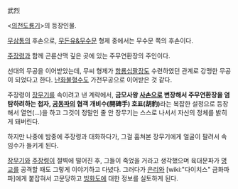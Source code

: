 武烈

<[[의천도룡기]]>의 등장인물.

[[무삼통]]의 후손으로, [[무돈유&무수문]] 형제 중에서는 무수문 쪽의 후손이다.

[[주장령]]과 함께 곤륜산맥 깊은 곳에 있는 주무연환장의 주인이다.

선대의 무공을 이어받았는데, 무씨 형제가 [[항룡십팔장]]도 수련하였던 관계로 강맹한 무공이 되었다고 한다. [[난화불혈수]]도 가전무공으로 이어받은 것 같다.

주장령이 [[장무기]]를 속이려고 낸 계략에서, '''금모사왕 [[사손]]으로 변장해서 주무연환장을 염탐하려하는 첩자, [[공동파]]의 협객 개비수(開碑手) 호표(胡豹)'''라는 복잡한 설정으로 등장해서 열연(…)을 하고 그것이 정말인 줄 안 장무기는 스스로 나서서 자신의 정체를 밝히게 돼버린다.

하지만 나중에 밤중에 주장령과 대화하다가, 그걸 훔쳐본 장무기에게 얼굴이 팔려서 속임수가 들키게 된다.

[[장무기]]와 [[주장령]]이 절벽에 떨어진 후, 그들이 죽었을 거라고 생각했으며 육대문파가 [[명교]]를 공격할 때도 그렇게 이야기하고 다녔다. 그러다가 [[은리]]와 [wiki:"다이치스" 금화파파]에게 붙잡혀서 고문당하고 [[빙화도]]에 대한 정보를 실토하게 된다.
